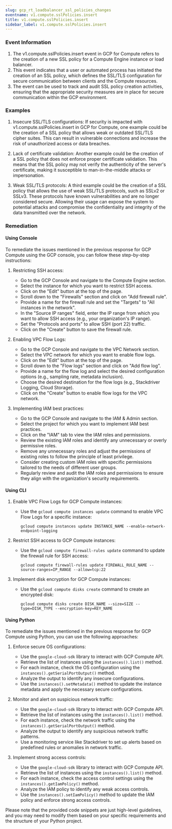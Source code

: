 ```yaml
--- 
slug: gcp_rt_loadbalancer_ssl_policies_changes
eventname: v1.compute.sslPolicies.insert
title: v1.compute.sslPolicies.insert
sidebar_label: v1.compute.sslPolicies.insert
---
```

                       
### Event Information

1. The v1.compute.sslPolicies.insert event in GCP for Compute refers to the creation of a new SSL policy for a Compute Engine instance or load balancer.
2. This event indicates that a user or automated process has initiated the creation of an SSL policy, which defines the SSL/TLS configuration for secure communication between clients and the Compute resources.
3. The event can be used to track and audit SSL policy creation activities, ensuring that the appropriate security measures are in place for secure communication within the GCP environment.


### Examples

1. Insecure SSL/TLS configurations: If security is impacted with v1.compute.sslPolicies.insert in GCP for Compute, one example could be the creation of a SSL policy that allows weak or outdated SSL/TLS cipher suites. This can result in vulnerable connections and increase the risk of unauthorized access or data breaches.

2. Lack of certificate validation: Another example could be the creation of a SSL policy that does not enforce proper certificate validation. This means that the SSL policy may not verify the authenticity of the server's certificate, making it susceptible to man-in-the-middle attacks or impersonation.

3. Weak SSL/TLS protocols: A third example could be the creation of a SSL policy that allows the use of weak SSL/TLS protocols, such as SSLv2 or SSLv3. These protocols have known vulnerabilities and are no longer considered secure. Allowing their usage can expose the system to potential attacks and compromise the confidentiality and integrity of the data transmitted over the network.

### Remediation

#### Using Console

To remediate the issues mentioned in the previous response for GCP Compute using the GCP console, you can follow these step-by-step instructions:

1. Restricting SSH access:
   - Go to the GCP Console and navigate to the Compute Engine section.
   - Select the instance for which you want to restrict SSH access.
   - Click on the "Edit" button at the top of the page.
   - Scroll down to the "Firewalls" section and click on "Add firewall rule".
   - Provide a name for the firewall rule and set the "Targets" to "All instances in the network".
   - In the "Source IP ranges" field, enter the IP range from which you want to allow SSH access (e.g., your organization's IP range).
   - Set the "Protocols and ports" to allow SSH (port 22) traffic.
   - Click on the "Create" button to save the firewall rule.

2. Enabling VPC Flow Logs:
   - Go to the GCP Console and navigate to the VPC Network section.
   - Select the VPC network for which you want to enable flow logs.
   - Click on the "Edit" button at the top of the page.
   - Scroll down to the "Flow logs" section and click on "Add flow log".
   - Provide a name for the flow log and select the desired configuration options (e.g., sampling rate, metadata inclusion).
   - Choose the desired destination for the flow logs (e.g., Stackdriver Logging, Cloud Storage).
   - Click on the "Create" button to enable flow logs for the VPC network.

3. Implementing IAM best practices:
   - Go to the GCP Console and navigate to the IAM & Admin section.
   - Select the project for which you want to implement IAM best practices.
   - Click on the "IAM" tab to view the IAM roles and permissions.
   - Review the existing IAM roles and identify any unnecessary or overly permissive roles.
   - Remove any unnecessary roles and adjust the permissions of existing roles to follow the principle of least privilege.
   - Consider creating custom IAM roles with specific permissions tailored to the needs of different user groups.
   - Regularly review and audit the IAM roles and permissions to ensure they align with the organization's security requirements.

#### Using CLI

1. Enable VPC Flow Logs for GCP Compute instances:
   - Use the `gcloud compute instances update` command to enable VPC Flow Logs for a specific instance:
     ```
     gcloud compute instances update INSTANCE_NAME --enable-network-endpoint-logging
     ```

2. Restrict SSH access to GCP Compute instances:
   - Use the `gcloud compute firewall-rules update` command to update the firewall rule for SSH access:
     ```
     gcloud compute firewall-rules update FIREWALL_RULE_NAME --source-ranges=IP_RANGE --allow=tcp:22
     ```

3. Implement disk encryption for GCP Compute instances:
   - Use the `gcloud compute disks create` command to create an encrypted disk:
     ```
     gcloud compute disks create DISK_NAME --size=SIZE --type=DISK_TYPE --encryption-key=KEY_NAME
     ```

#### Using Python

To remediate the issues mentioned in the previous response for GCP Compute using Python, you can use the following approaches:

1. Enforce secure OS configurations:
   - Use the `google-cloud-sdk` library to interact with GCP Compute API.
   - Retrieve the list of instances using the `instances().list()` method.
   - For each instance, check the OS configuration using the `instances().getSerialPortOutput()` method.
   - Analyze the output to identify any insecure configurations.
   - Use the `instances().setMetadata()` method to update the instance metadata and apply the necessary secure configurations.

2. Monitor and alert on suspicious network traffic:
   - Use the `google-cloud-sdk` library to interact with GCP Compute API.
   - Retrieve the list of instances using the `instances().list()` method.
   - For each instance, check the network traffic using the `instances().getSerialPortOutput()` method.
   - Analyze the output to identify any suspicious network traffic patterns.
   - Use a monitoring service like Stackdriver to set up alerts based on predefined rules or anomalies in network traffic.

3. Implement strong access controls:
   - Use the `google-cloud-sdk` library to interact with GCP Compute API.
   - Retrieve the list of instances using the `instances().list()` method.
   - For each instance, check the access control settings using the `instances().getIamPolicy()` method.
   - Analyze the IAM policy to identify any weak access controls.
   - Use the `instances().setIamPolicy()` method to update the IAM policy and enforce strong access controls.

Please note that the provided code snippets are just high-level guidelines, and you may need to modify them based on your specific requirements and the structure of your Python project.


 